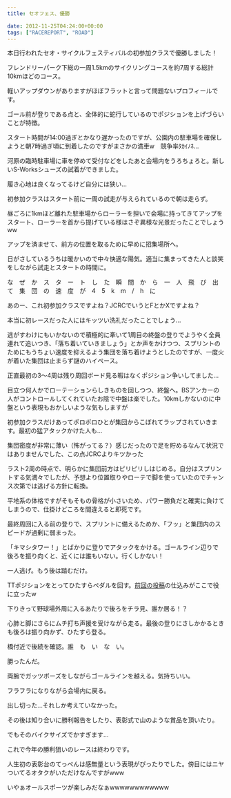 ---
title: セオフェス、優勝

date: 2012-11-25T04:24:00+00:00
tags: ["RACEREPORT", "ROAD"]
---

本日行われたセオ・サイクルフェスティバルの初参加クラスで優勝しました！

フレンドリーパーク下総の一周1.5kmのサイクリングコースを約7周する総計10kmほどのコース。

軽いアップダウンがありますがほぼフラットと言って問題ないプロフィールです。

ゴール前が登りである点と、全体的に蛇行しているのでポジションを上げづらいことが特徴。

スタート時間が14:00過ぎとかなり遅かったのですが、公園内の駐車場を確保しようと朝7時過ぎ頃に到着したのですがまさかの満車w　競争率ﾀｶｲﾉﾈ…

河原の臨時駐車場に車を停めて受付などをしたあと会場内をうろちょろと。新しいS-Worksシューズの試着ができました。

履き心地は良くなってるけど自分には狭い…

初参加クラスはスタート前に一周の試走が与えられているので朝は走らず。

昼ごろに1kmほど離れた駐車場からローラーを担いで会場に持ってきてアップをスタート、ローラーを首から提げている様はさぞ異様な光景だったことでしょうww

アップを済ませて、前方の位置を取るために早めに招集場所へ。

日がさしているうちは暖かいので中々快適な陽気。適当に集まってきた人と談笑をしながら試走とスタートの時間に。

な　ぜ　か　ス　タ　ー　ト　し　た　瞬　間　か　ら　一　人　飛　び　出　て　集　団　の　速　度　が　4　5　k　m　/　h　に

あのー、これ初参加クラスですよね？JCRCでいうとFとかXですよね？

本当に初レースだった人にはキッツい洗礼だったことでしょう…

逃がすわけにもいかないので積極的に牽いて1周目の終盤の登りでようやく全員連れて追いつき、「落ち着いていきましょう」とか声をかけつつ、スプリントのためにもうちょい速度を抑えるよう集団を落ち着けようとしたのですが、一度火が着いた集団は止まらず謎のハイペース。

正直最初の3〜4周は残り周回ボード見る暇はなくポジション争いしてました…

目立つ何人かでローテーションらしきものを回しつつ、終盤へ。BSアンカーの人がコントロールしてくれていたお陰で中盤は楽でした。10kmしかないのに中盤という表現もおかしいような気もしますが

初参加クラスだけあってポロポロひとが集団からこぼれてラップされていきます。最初の猛アタックかけた人も…

集団密度が非常に薄い（怖がってる？）感じだったので足を貯めるなんて状況ではありませんでした、この点JCRCよりキツかった

ラスト2周の時点で、明らかに集団前方はピリピリしはじめる。自分はスプリントする気満々でしたが、予想より位置取りやローテで脚を使っていたのでチャンス次第では逃げる方針に転換。

平地系の体格ですがそもそもの骨格が小さいため、パワー勝負だと確実に負けてしまうので、仕掛けどころを間違えると即死です。

最終周回に入る前の登りで、スプリントに備えるためか、「フッ」と集団内のスピードが過剰に弱まった。

「キマシタワー！」とばかりに登りでアタックをかける。ゴールライン辺りで後ろを振り向くと、近くには誰もいない。行くしかない！

一人逃げ。もう後は踏むだけ。

TTポジションをとってひたすらペダルを回す。<a href="/2012/11/TTposition_on_road.html" target="_blank">前回の投稿</a>の仕込みがここで役に立ったw

下りきって野球場外周に入るあたりで後ろをチラ見、誰か居る！？

心肺と脚にさらにムチ打ち声援を受けながら走る。最後の登りにさしかかるときも後ろは振り向かず、ひたすら登る。

橋付近で後続を確認。誰　も　い　な　い。

勝ったんだ。

両腕でガッツポーズをしながらゴールラインを越える。気持ちいい。

フラフラになりながら会場内に戻る。

出し切った…それしか考えていなかった。

その後は知り合いに勝利報告をしたり、表彰式で山のような賞品を頂いたり。

でもそのバイクサイズでかすぎます…

これで今年の勝利狙いのレースは終わりです。

人生初の表彰台のてっぺんは感無量という表現がぴったりでした。傍目にはニヤついてるオタクがいただけなんですがwww

いやぁオールスポーツが楽しみだなぁwwwwwwwwwwww
